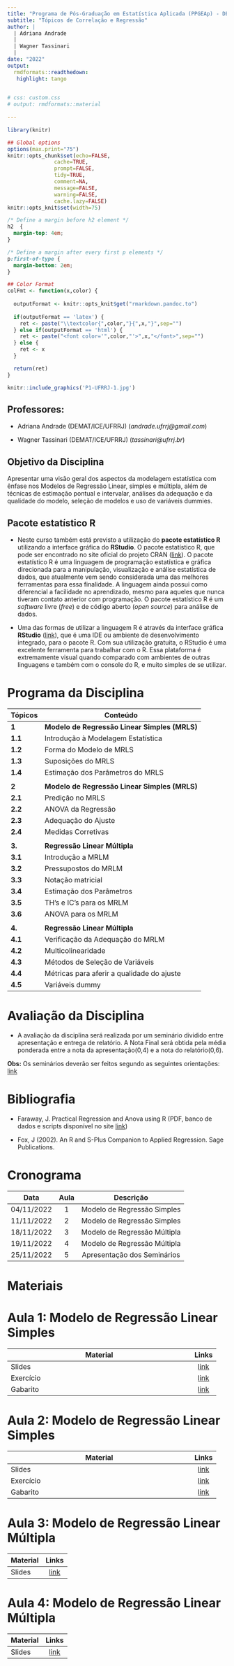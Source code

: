 ---
title: "Programa de Pós-Graduação em Estatística Aplicada (PPGEAp) - DEMAT/ICE/UFRRJ"
subtitle: "Tópicos de Correlação e Regressão"
author: |
  | Adriana Andrade
  |
  | Wagner Tassinari 
  |
date: "2022"
output:
  rmdformats::readthedown:
   highlight: tango
   

# css: custom.css
# output: rmdformats::material
  
---


```{r setup, include=FALSE}
library(knitr)

## Global options
options(max.print="75")
knitr::opts_chunk$set(echo=FALSE,
               cache=TRUE,
               prompt=FALSE,
               tidy=TRUE,
               comment=NA,
               message=FALSE,
               warning=FALSE,
               cache.lazy=FALSE)
knitr::opts_knit$set(width=75)

```


<!-- ```{r klippy} -->
<!-- # Insert copy to clipboard buttons in HTML documents -->
<!-- # remotes::install_github("rlesur/klippy") -->
<!-- klippy::klippy( -->
<!--   lang = c("r", "markdown"), -->
<!--   all_precode = FALSE, -->
<!--   position = c("top", "right"), -->
<!--   color = "navyblue", -->
<!--   tooltip_message = "copiar código", -->
<!--   tooltip_success = "copiado!" -->
<!-- ) -->

<!-- ``` -->


```{css echo=FALSE}
/* Define a margin before h2 element */
h2  {
  margin-top: 4em;
}

/* Define a margin after every first p elements */
p:first-of-type {
  margin-bottom: 2em;
}
``` 


```{r}
## Color Format
colFmt <- function(x,color) {
  
  outputFormat <- knitr::opts_knit$get("rmarkdown.pandoc.to")
  
  if(outputFormat == 'latex') {
    ret <- paste("\\textcolor{",color,"}{",x,"}",sep="")
  } else if(outputFormat == 'html') {
    ret <- paste("<font color='",color,"'>",x,"</font>",sep="")
  } else {
    ret <- x
  }

  return(ret)
}

```


```{r echo=F, fig.align="center", message=FALSE, warning=FALSE, comments=NA, out.width="90%", comment=NA}
knitr::include_graphics('P1-UFRRJ-1.jpg')

```

## Professores:

- Adriana Andrade (DEMAT/ICE/UFRRJ) (*andrade.ufrrj@gmail.com*)

- Wagner Tassinari (DEMAT/ICE/UFRRJ) (*tassinari@ufrrj.br*)



## Objetivo da Disciplina

Apresentar uma visão geral dos aspectos da modelagem estatística com ênfase nos Modelos de Regressão Linear, simples e múltipla, além de técnicas de estimação pontual e intervalar, análises da adequação e da qualidade do modelo, seleção de modelos e uso de variáveis dummies.



## Pacote estatístico R 

- Neste curso também está previsto a utilização do **pacote estatístico R** utilizando a interface gráfica do **RStudio**. O pacote estatístico R, que pode ser encontrado no site oficial do projeto CRAN ([link](https://cran.r-project.org/)). O pacote estatístico R é uma linguagem de programação estatística e gráfica direcionada para a manipulação, visualização e análise estatística de dados, que atualmente vem sendo considerada uma das melhores ferramentas para essa finalidade. A linguagem ainda possui como diferencial a facilidade no aprendizado, mesmo para aqueles que nunca tiveram contato anterior com programação. O pacote estatístico R é um *software* livre (*free*) e de código aberto (*open source*) para análise de dados.

\vspace{0.3mm}

- Uma das formas de utilizar a linguagem R é através da interface gráfica **RStudio** ([link](https://rstudio.com/products/rstudio/)), que é uma IDE ou ambiente de desenvolvimento integrado, para o pacote R. Com sua utilização gratuita, o RStudio é uma excelente ferramenta para trabalhar com o R. Essa plataforma é extremamente visual quando comparado com ambientes de outras linguagens e também com o console do R, e muito simples de se utilizar.


# Programa da Disciplina

| Tópicos | Conteúdo                                         |
| ------- | ------------------------------------------------ |
| **1**   | **Modelo de Regressão Linear Simples (MRLS)**    |
| **1.1** | Introdução à Modelagem Estatística               |
| **1.2** | Forma do Modelo de MRLS                          |
| **1.3** | Suposições do MRLS                               |
| **1.4** | Estimação dos Parâmetros do MRLS                 |
|         |                                                  |
| **2**   | **Modelo de Regressão Linear Simples (MRLS)**    |
| **2.1** | Predição no MRLS                                 |
| **2.2** | ANOVA da Regressão                               |
| **2.3** | Adequação do Ajuste                              |
| **2.4** | Medidas Corretivas                               |
|         |                                                  |
| **3.**  | **Regressão Linear Múltipla**                    |
| **3.1** | Introdução a MRLM                                |   
| **3.2** | Pressupostos do MRLM                             |
| **3.3** | Notação matricial                                |
| **3.4** | Estimação dos Parâmetros                         |
| **3.5** | TH's e IC's para os MRLM                         |
| **3.6** | ANOVA para os MRLM                               |
|         |                                                  |
| **4.**  | **Regressão Linear Múltipla**                    |
| **4.1** | Verificação da Adequação do MRLM                 |
| **4.2** | Multicolinearidade                               |
| **4.3** | Métodos de Seleção de Variáveis                  |
| **4.4** | Métricas para aferir a qualidade do ajuste       |
| **4.5** | Variáveis dummy                                  |


# Avaliação da Disciplina

- A avaliação da disciplina será realizada por um seminário dividido entre apresentação e entrega de relatório. A Nota Final será obtida pela média ponderada entre a nota da apresentação(0,4) e a nota do relatório(0,6).

**Obs:** Os seminários deverão ser feitos segundo as seguintes orientações: [link](https://drive.google.com/file/d/1RiSDxIhtwhECm2wuB91YZtU3Juwy1HCX/view?usp=share_link)

# Bibliografia

- Faraway, J. Practical Regression and Anova using R (PDF, banco de
dados e scripts disponível no site [link](https://julianfaraway.github.io/faraway/PRA/pra.pdf))

- Fox, J (2002). An R and S-Plus Companion to Applied Regression. Sage
Publications.

# Cronograma 

|    Data    | Aula |       Descrição                     |
|:----------:|:----:|:-------------------------------------:|
| 04/11/2022 |   1  | Modelo de Regressão Simples          |
| 11/11/2022 |   2  | Modelo de Regressão Simples       |
| 18/11/2022 |   3  | Modelo de Regressão Múltipla       |
| 19/11/2022 |   4  | Modelo de Regressão Múltipla       |
| 25/11/2022 |   5  | Apresentação dos Seminários           |


# **Materiais**

# **Aula 1: Modelo de Regressão Linear Simples**

|               Material              | Links| 
| ------------------------------------ | :---: | 
| Slides | [link](https://drive.google.com/file/d/1XtVBWdC_EYaA5K3CylgehbU18T7ypMwA/view?usp=share_link)|
| Exercício | [link](https://drive.google.com/file/d/1BF_5aPQ3tKOYB_XUrDNTBLXpmS9Chi9O/view?usp=share_link)|
| Gabarito |[link](https://drive.google.com/file/d/1_MCL0NROpQeAU6F_VngFeciDNsbnxS7U/view?usp=share_link)|



# **Aula 2: Modelo de Regressão Linear Simples**

|               Material                  | Links| 
| ------------------------------------ | :---: | 
| Slides | [link](https://drive.google.com/file/d/1u0g1hjEjHwGiRwYBl9mqsZCAhCDwvYaK/view?usp=share_link)|
| Exercício | [link](https://drive.google.com/file/d/1f18i8g_8UyXk-mGsMQxXo_CF6PVFBXY4/view?usp=share_link)|
| Gabarito | [link](https://drive.google.com/file/d/1eZmJDzKu8X4d-jv8RmNkPWyKfbpsKzE3/view?usp=share_link)|

# **Aula 3: Modelo de Regressão Linear Múltipla**

|               Material                  | Links| 
| ------------------------------------ | :---: | 
| Slides | [link]()|


# **Aula 4: Modelo de Regressão Linear Múltipla**

|              Material                  | Links| 
| ------------------------------------ | :---: | 
| Slides | [link]()|




